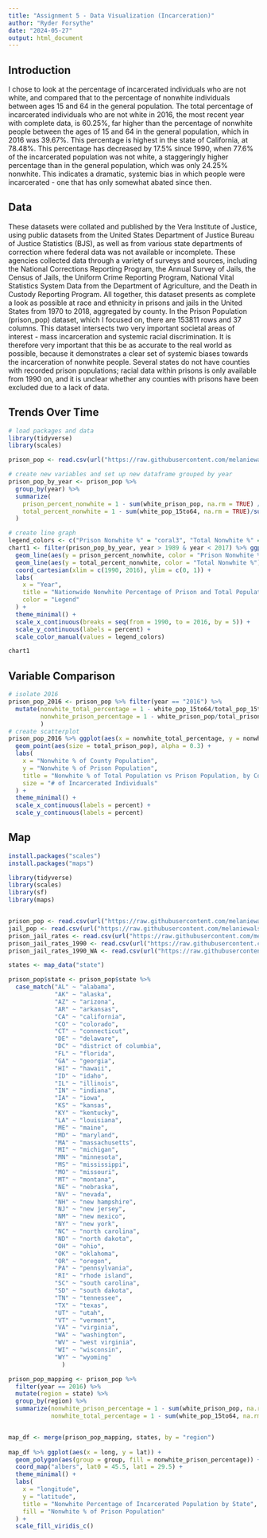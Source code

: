 ```yaml
---
title: "Assignment 5 - Data Visualization (Incarceration)"
author: "Ryder Forsythe"
date: "2024-05-27"
output: html_document
---
```


## Introduction

I chose to look at the percentage of incarcerated individuals who are not white, and compared that to the percentage of nonwhite individuals between ages 15 and 64 in the general population. The total percentage of incarcerated individuals who are not white in 2016, the most recent year with complete data, is 60.25%, far higher than the percentage of nonwhite people between the ages of 15 and 64 in the general population, which in 2016 was 39.67%. This percentage is highest in the state of California, at 78.48%. This percentage has decreased by 17.5% since 1990, when 77.6% of the incarcerated population was not white, a staggeringly higher percentage than in the general population, which was only 24.25% nonwhite. This indicates a dramatic, systemic bias in which people were incarcerated - one that has only somewhat abated since then.

## Data

These datasets were collated and published by the Vera Institute of Justice, using public datasets from the United States Department of Justice Bureau of Justice Statistics (BJS), as well as from various state departments of correction where federal data was not available or incomplete. These agencies collected data through a variety of surveys and sources, including the National Corrections Reporting Program, the Annual Survey of Jails, the Census of Jails, the Uniform Crime Reporting Program, National Vital Statistics System Data from the Department of Agriculture, and the Death in Custody Reporting Program. All together, this dataset presents as complete a look as possible at race and ethnicity in prisons and jails in the United States from 1970 to 2018, aggregated by county. In the Prison Population (prison_pop) dataset, which I focused on, there are 153811 rows and 37 columns. This dataset intersects two very important societal areas of interest - mass incarceration and systemic racial discrimination. It is therefore very important that this be as accurate to the real world as possible, because it demonstrates a clear set of systemic biases towards the incarceration of nonwhite people. Several states do not have counties with recorded prison populations; racial data within prisons is only available from 1990 on, and it is unclear whether any counties with prisons have been excluded due to a lack of data.

## Trends Over Time

```r
# load packages and data
library(tidyverse)
library(scales)

prison_pop <- read.csv(url("https://raw.githubusercontent.com/melaniewalsh/Neat-Datasets/main/us-prison-pop.csv"))

# create new variables and set up new dataframe grouped by year
prison_pop_by_year <- prison_pop %>% 
  group_by(year) %>%
  summarize(
    prison_percent_nonwhite = 1 - sum(white_prison_pop, na.rm = TRUE) / sum(total_prison_pop, na.rm = TRUE),
    total_percent_nonwhite = 1 - sum(white_pop_15to64, na.rm = TRUE)/sum(total_pop_15to64, na.rm = TRUE)
  )

# create line graph
legend_colors <- c("Prison Nonwhite %" = "coral3", "Total Nonwhite %" = "dodgerblue3")
chart1 <- filter(prison_pop_by_year, year > 1989 & year < 2017) %>% ggplot(aes(x = year)) +
  geom_line(aes(y = prison_percent_nonwhite, color = "Prison Nonwhite %"), linewidth = 1) +
  geom_line(aes(y = total_percent_nonwhite, color = "Total Nonwhite %"), linewidth = 1) +
  coord_cartesian(xlim = c(1990, 2016), ylim = c(0, 1)) +
  labs(
    x = "Year",
    title = "Nationwide Nonwhite Percentage of Prison and Total Population, 1990-2016",
    color = "Legend"
  ) +
  theme_minimal() +
  scale_x_continuous(breaks = seq(from = 1990, to = 2016, by = 5)) +
  scale_y_continuous(labels = percent) +
  scale_color_manual(values = legend_colors)

chart1
```

## Variable Comparison

```r

# isolate 2016
prison_pop_2016 <- prison_pop %>% filter(year == "2016") %>%
  mutate(nonwhite_total_percentage = 1 - white_pop_15to64/total_pop_15to64,
         nonwhite_prison_percentage = 1 - white_prison_pop/total_prison_pop
         )
# create scatterplot
prison_pop_2016 %>% ggplot(aes(x = nonwhite_total_percentage, y = nonwhite_prison_percentage)) +
  geom_point(aes(size = total_prison_pop), alpha = 0.3) +
  labs(
    x = "Nonwhite % of County Population",
    y = "Nonwhite % of Prison Population",
    title = "Nonwhite % of Total Population vs Prison Population, by County, 2016",
    size = "# of Incarcerated Individuals"
  ) +
  theme_minimal() +
  scale_x_continuous(labels = percent) +
  scale_y_continuous(labels = percent)
```

## Map

```r
install.packages("scales")
install.packages("maps")

library(tidyverse)
library(scales)
library(sf)
library(maps)


prison_pop <- read.csv(url("https://raw.githubusercontent.com/melaniewalsh/Neat-Datasets/main/us-prison-pop.csv"))
jail_pop <- read.csv(url("https://raw.githubusercontent.com/melaniewalsh/Neat-Datasets/main/us-jail-pop.csv"))
prison_jail_rates <- read.csv(url("https://raw.githubusercontent.com/melaniewalsh/Neat-Datasets/main/us-prison-jail-rates.csv"))
prison_jail_rates_1990 <- read.csv(url("https://raw.githubusercontent.com/melaniewalsh/Neat-Datasets/main/us-prison-jail-rates-1990.csv"))
prison_jail_rates_1990_WA <- read.csv(url("https://raw.githubusercontent.com/melaniewalsh/Neat-Datasets/main/us-prison-jail-rates-1990-WA.csv"))

states <- map_data("state")

prison_pop$state <- prison_pop$state %>% 
  case_match("AL" ~ "alabama",
             "AK" ~ "alaska",
             "AZ" ~ "arizona", 
             "AR" ~ "arkansas",
             "CA" ~ "california",
             "CO" ~ "colorado",
             "CT" ~ "connecticut",
             "DE" ~ "delaware",
             "DC" ~ "district of columbia",
             "FL" ~ "florida",
             "GA" ~ "georgia",
             "HI" ~ "hawaii",
             "ID" ~ "idaho",
             "IL" ~ "illinois", 
             "IN" ~ "indiana",
             "IA" ~ "iowa",
             "KS" ~ "kansas",
             "KY" ~ "kentucky",
             "LA" ~ "louisiana",
             "ME" ~ "maine",
             "MD" ~ "maryland",
             "MA" ~ "massachusetts",
             "MI" ~ "michigan",
             "MN" ~ "minnesota",
             "MS" ~ "mississippi",
             "MO" ~ "missouri", 
             "MT" ~ "montana",
             "NE" ~ "nebraska",
             "NV" ~ "nevada",
             "NH" ~ "new hampshire",
             "NJ" ~ "new jersey",
             "NM" ~ "new mexico",
             "NY" ~ "new york",
             "NC" ~ "north carolina",
             "ND" ~ "north dakota",
             "OH" ~ "ohio",
             "OK" ~ "oklahoma", 
             "OR" ~ "oregon",
             "PA" ~ "pennsylvania",
             "RI" ~ "rhode island",
             "SC" ~ "south carolina",
             "SD" ~ "south dakota",
             "TN" ~ "tennessee",
             "TX" ~ "texas",
             "UT" ~ "utah",
             "VT" ~ "vermont",
             "VA" ~ "virginia",
             "WA" ~ "washington",
             "WV" ~ "west virginia",
             "WI" ~ "wisconsin",
             "WY" ~ "wyoming"
               ) 

prison_pop_mapping <- prison_pop %>% 
  filter(year == 2016) %>%
  mutate(region = state) %>%
  group_by(region) %>%
  summarize(nonwhite_prison_percentage = 1 - sum(white_prison_pop, na.rm = TRUE)/sum(total_prison_pop, na.rm = TRUE), 
            nonwhite_total_percentage = 1 - sum(white_pop_15to64, na.rm = TRUE)/sum(total_pop_15to64, na.rm = TRUE))


map_df <- merge(prison_pop_mapping, states, by = "region")
  
map_df %>% ggplot(aes(x = long, y = lat)) +
  geom_polygon(aes(group = group, fill = nonwhite_prison_percentage)) + 
  coord_map("albers", lat0 = 45.5, lat1 = 29.5) +
  theme_minimal() +
  labs(
    x = "longitude",
    y = "latitude",
    title = "Nonwhite Percentage of Incarcerated Population by State",
    fill = "Nonwhite % of Prison Population"
  ) +
  scale_fill_viridis_c()
```
